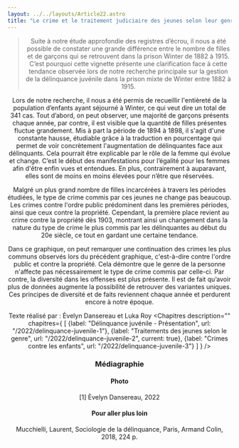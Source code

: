```yaml
---
layout: ../../layouts/Article22.astro
title: "Le crime et le traitement judiciaire des jeunes selon leur genre"
---
```


<Header titre="Le crime et le traitement judiciaire des jeunes selon leur genre" image="/assets/img/cellules-femmes.png"/>
  
<Text>
  <blockquote>Suite à notre étude approfondie des registres d’écrou, il nous a été possible de constater une grande différence entre le nombre de filles et de garçons qui se retrouvent dans la prison Winter de 1882 à 1915. C’est pourquoi cette vignette présente une clarification face à cette tendance observée lors de notre recherche principale sur la gestion de la délinquance juvénile dans la prison mixte de Winter entre 1882 à 1915.</blockquote>

 <div class="flourish-embed flourish-chart" data-src="visualisation/12842781"><script src="https://public.flourish.studio/resources/embed.js"></script></div>

  Lors de notre recherche, il nous a été permis de recueillir l'entièreté de la population d’enfants ayant séjourné à Winter, ce qui veut dire un total de 341 cas. Tout d’abord, on peut observer, une majorité de garçons présents chaque année, par contre, il est visible que la quantité de filles présentes fluctue grandement. Mis à part la période de 1894 à 1898, il s'agit d'une constante hausse, étudiable grâce à la traduction en pourcentage qui permet de voir concrètement l'augmentation de délinquantes face aux délinquants. Cela pourrait être explicable par le rôle de la femme qui évolue et change. C’est le début des manifestations pour l’égalité pour les femmes afin d'être enfin vues et entendues. En plus, contrairement à auparavant, elles sont de moins en moins élevées pour n’être que réservées.

<div class="flourish-embed flourish-chart" data-src="visualisation/12842794"><script src="https://public.flourish.studio/resources/embed.js"></script></div>

Malgré un plus grand nombre de filles incarcérées à travers les périodes étudiées, le type de crime commis par ces jeunes ne change pas beaucoup. Les crimes contre l'ordre public prédominent dans les premières périodes, ainsi que ceux contre la propriété. Cependant, la première place revient au crime contre la propriété dès 1903, montrant ainsi un changement dans la nature du type de crime le plus commis par les délinquantes au début du 20e siècle, ce tout en gardant une certaine tendance.

<div class="flourish-embed flourish-chart" data-src="visualisation/12842813"><script src="https://public.flourish.studio/resources/embed.js"></script></div>

Dans ce graphique, on peut remarquer une continuation des crimes les plus communs observés lors du précédent graphique, c'est-à-dire contre l'ordre public et contre la propriété. Cela démontre que le genre de la personne n'affecte pas nécessairement le type de crime commis par celle-ci. Par contre, la diversité dans les offenses est plus présente. Il est de fait qu’avoir plus de données augmente la possibilité de retrouver des variantes uniques. Ces principes de diversité et de faits reviennent chaque année et perdurent encore à notre époque.

Texte réalisé par : Èvelyn Dansereau et Luka Roy
</Text>
<Chapitres 
  description=""
  chapitres={
    [
      {label: "Délinquance juvénile - Présentation", url: "/2022/delinquance-juvenile-1"},
      {label: "Traitements des jeunes selon le genre", url: "/2022/delinquance-juvenile-2", current: true},
      {label: "Crimes contre les enfants", url: "/2022/delinquance-juvenile-3"}
    ]
  }
/>

<div class="p-10 lg:p-24 py-5 lg:py-12 text-sm bg-gray-400">
  <h3>Médiagraphie</h3>
<h4>Photo</h4>
[1] Èvelyn Dansereau, 2022

<h4>Pour aller plus loin</h4>
Mucchielli, Laurent, Sociologie de la délinquance, Paris, Armand Colin, 2018, 224 p.
</div>